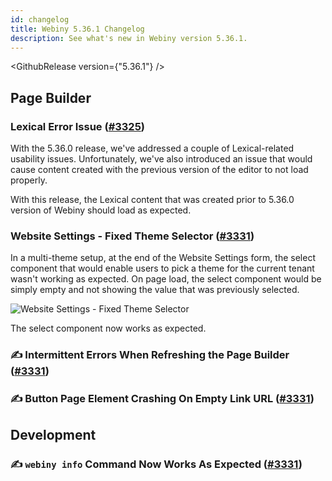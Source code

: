 ```yaml
---
id: changelog
title: Webiny 5.36.1 Changelog
description: See what's new in Webiny version 5.36.1.
---
```



<GithubRelease version={"5.36.1"} />

## Page Builder

### Lexical Error Issue ([#3325](https://github.com/webiny/webiny-js/pull/3325))

With the 5.36.0 release, we've addressed a couple of Lexical-related usability issues. Unfortunately, we've also introduced an issue that would cause content created with the previous version of the editor to not load properly.

With this release, the Lexical content that was created prior to 5.36.0 version of Webiny should load as expected.

### Website Settings - Fixed Theme Selector ([#3331](https://github.com/webiny/webiny-js/pull/3331))

In a multi-theme setup, at the end of the Website Settings form, the select component that would enable users to pick a theme for the current tenant wasn't working as expected. On page load, the select component would be simply empty and not showing the value that was previously selected.

<Image src={themeSelector} alt="Website Settings - Fixed Theme Selector" />

The select component now works as expected.

### ✍️ Intermittent Errors When Refreshing the Page Builder ([#3331](https://github.com/webiny/webiny-js/pull/3331))

### ✍️ Button Page Element Crashing On Empty Link URL ([#3331](https://github.com/webiny/webiny-js/pull/3331))

## Development

### ✍️ `webiny info` Command Now Works As Expected ([#3331](https://github.com/webiny/webiny-js/pull/3331))
